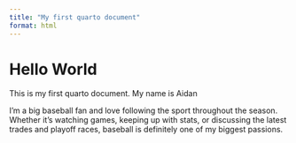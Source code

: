 ```yaml
---
title: "My first quarto document"
format: html
---
```


# Hello World

This is my first quarto document. My name is Aidan

I'm a big baseball fan and love following the sport throughout the season. Whether it's watching games, keeping up with stats, or discussing the latest trades and playoff races, baseball is definitely one of my biggest passions.